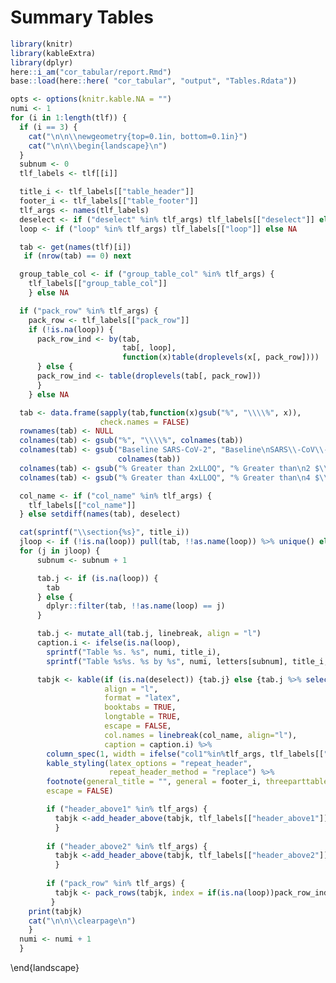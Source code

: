 #  Summary Tables{#cor-tabular}
\captionsetup{justification=raggedright,singlelinecheck=false}
```r
library(knitr)
library(kableExtra)
library(dplyr)
here::i_am("cor_tabular/report.Rmd")
base::load(here::here( "cor_tabular", "output", "Tables.Rdata"))

```
\captionsetup[table]{labelformat=empty}
```r
opts <- options(knitr.kable.NA = "")
numi <- 1
for (i in 1:length(tlf)) {
  if (i == 3) {
    cat("\n\n\\newgeometry{top=0.1in, bottom=0.1in}")
    cat("\n\n\\begin{landscape}\n")
  }
  subnum <- 0
  tlf_labels <- tlf[[i]]

  title_i <- tlf_labels[["table_header"]]
  footer_i <- tlf_labels[["table_footer"]]
  tlf_args <- names(tlf_labels)
  deselect <- if ("deselect" %in% tlf_args) tlf_labels[["deselect"]] else NA
  loop <- if ("loop" %in% tlf_args) tlf_labels[["loop"]] else NA

  tab <- get(names(tlf)[i]) 
   if (nrow(tab) == 0) next

  group_table_col <- if ("group_table_col" %in% tlf_args) {
    tlf_labels[["group_table_col"]] 
    } else NA 

  if ("pack_row" %in% tlf_args) {
    pack_row <- tlf_labels[["pack_row"]]
    if (!is.na(loop)) { 
      pack_row_ind <- by(tab, 
                         tab[, loop], 
                         function(x)table(droplevels(x[, pack_row])))
      } else {
      pack_row_ind <- table(droplevels(tab[, pack_row]))
      }
    } else NA

  tab <- data.frame(sapply(tab,function(x)gsub("%", "\\\\%", x)),
                    check.names = FALSE)
  rownames(tab) <- NULL
  colnames(tab) <- gsub("%", "\\\\%", colnames(tab))
  colnames(tab) <- gsub("Baseline SARS-CoV-2", "Baseline\nSARS\\-CoV\\-2",
                        colnames(tab))
  colnames(tab) <- gsub("% Greater than 2xLLOQ", "% Greater than\n2 $\\\\times$ LLOQ", colnames(tab))
  colnames(tab) <- gsub("% Greater than 4xLLOQ", "% Greater than\n4 $\\\\times$ LLOQ", colnames(tab))                        

  col_name <- if ("col_name" %in% tlf_args) {
    tlf_labels[["col_name"]]
  } else setdiff(names(tab), deselect)

  cat(sprintf("\\section{%s}", title_i))
  jloop <- if (!is.na(loop)) pull(tab, !!as.name(loop)) %>% unique() else 1
  for (j in jloop) {
      subnum <- subnum + 1

      tab.j <- if (is.na(loop)) {
        tab 
      } else {
        dplyr::filter(tab, !!as.name(loop) == j)
      }

      tab.j <- mutate_all(tab.j, linebreak, align = "l")
      caption.i <- ifelse(is.na(loop),
        sprintf("Table %s. %s", numi, title_i),
        sprintf("Table %s%s. %s by %s", numi, letters[subnum], title_i, j))

      tabjk <- kable(if (is.na(deselect)) {tab.j} else {tab.j %>% select(-!!deselect)},
                     align = "l",
                     format = "latex",
                     booktabs = TRUE,
                     longtable = TRUE,
                     escape = FALSE,
                     col.names = linebreak(col_name, align="l"),
                     caption = caption.i) %>%
        column_spec(1, width = ifelse("col1"%in%tlf_args, tlf_labels[["col1"]],"2.7cm")) %>% 
        kable_styling(latex_options = "repeat_header", 
                      repeat_header_method = "replace") %>%
        footnote(general_title = "", general = footer_i, threeparttable = TRUE,
        escape = FALSE)

        if ("header_above1" %in% tlf_args) {
          tabjk <-add_header_above(tabjk, tlf_labels[["header_above1"]])
          }
        
        if ("header_above2" %in% tlf_args) {
          tabjk <-add_header_above(tabjk, tlf_labels[["header_above2"]])
          }
      
        if ("pack_row" %in% tlf_args) {
          tabjk <- pack_rows(tabjk, index = if(is.na(loop))pack_row_ind else pack_row_ind[j])
         }
    print(tabjk)
    cat("\n\n\\clearpage\n")
    }
  numi <- numi + 1
  }

```
\end{landscape}
\newgeometry{margin=1in}
